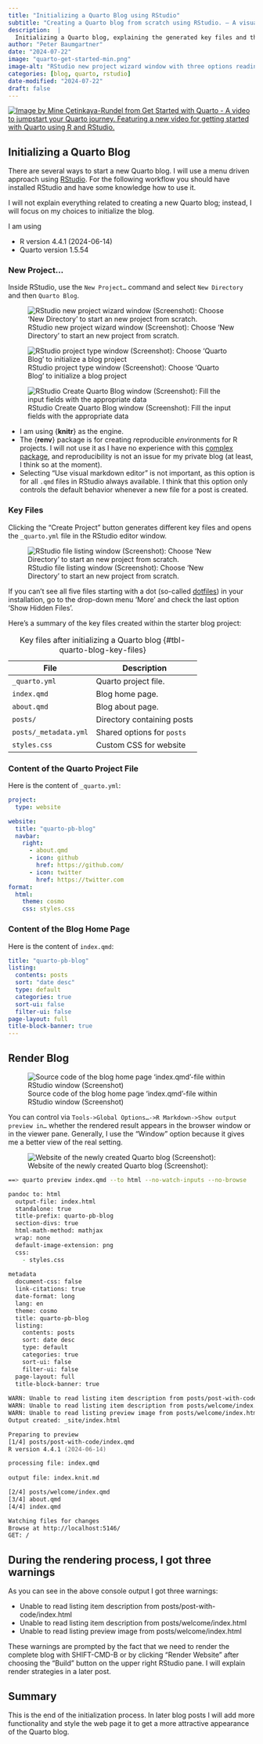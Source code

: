 ```yaml
---
title: "Initializing a Quarto Blog using RStudio"
subtitle: "Creating a Quarto blog from scratch using RStudio. – A visual guide."
description:  |
  Initializing a Quarto blog, explaining the generated key files and the starting content of the Quarto project file `_quarto.yml` and the blog homepage file `index.qmd`.  
author: "Peter Baumgartner"
date: "2024-07-22"
image: "quarto-get-started-min.png"
image-alt: "RStudio new project wizard window with three options reading from the top: New Directory - Start a project in a brand new working directory; Existing Directory - Associate a project with an existing working directory; Version Control - Checkout a project from a version control repository."
categories: [blog, quarto, rstudio]
date-modified: "2024-07-22"
draft: false
---
```


[![Image by Mine Çetinkaya-Rundel from Get Started with Quarto - A video
to jumpstart your Quarto journey. Featuring a new video for getting
started with Quarto using R and
RStudio.](quarto-get-started-min.png)](https://quarto.org/docs/blog/posts/2023-05-15-get-started)

## Initializing a Quarto Blog

There are several ways to start a new Quarto blog. I will use a menu
driven approach using
[RStudio](https://posit.co/products/open-source/rstudio/ "RStudio is an integrated development environment (IDE) for R and Python").
For the following workflow you should have installed RStudio and have
some knowledge how to use it.

I will not explain everything related to creating a new Quarto blog;
instead, I will focus on my choices to initialize the blog.

I am using

-   R version 4.4.1 (2024-06-14)
-   Quarto version 1.5.54

### New Project…

Inside RStudio, use the `New Project…` command and select
`New Directory` and then `Quarto Blog`.

![RStudio new project wizard window (Screenshot): Choose 'New Directory'
to start an new project from
scratch.](creating-quarto-blog-1-min.png){#fig-new-project-wizard group="initialize-blog"
fig-alt="RStudio new project wizard window with three options reading from the top: New Directory - Start a project in a brand new working directory; Existing Directory - Associate a project with an existing working directory; Version Control - Checkout a project from a version control repository."
fig-align="center"}

![RStudio project type window (Screenshot): Choose 'Quarto Blog' to
initialize a blog
project](creating-quarto-blog-2-min.png){#fig-new-blog-project-window group="initialize-blog"
fig-alt="The Project Type dialog window lists the choices for new project. The first seven options are visible: New Project, R Package, Shiny Application, Quarto Project, Quarto Website, Quarto Blog, Quarto Book. (From top to the bottom. Top left is a button 'Back' for returning to the previous dialog window. Bottom right is a 'Cancel' button to stop the initialization process."
fig-align="center"}

![RStudio Create Quarto Blog window (Screenshot): Fill the input fields
with the appropriate
data](creating-quarto-blog-3-min.png){#fig-create-blog-window group="initialize-blog"
fig-alt="The 'Create quarto Blog' dialog window requires a file name for the directory of the repository, titled 'Directory name', a directory where the project will be created, titled 'create project as subdirectory of:' with a 'Browse' button to the right, a drop down menu selecting 'Knitr' as the current option, titled 'Engine', three lines of check boxes, titled 'Create a git repository' (checked), 'Use renv with this project' and 'Use visual markdown editor'. The last option is followed by a question sign to get more information about the choice of a visual markdown editor. Top left in the dialog window is a button 'Back' for returning to the previous dialog window. Bottom left is a check box 'Open in a new session', Bottom right are a 'Create Project' button followed by a 'Cancel' button for stopping the initialization process."
fig-align="center"}

-   I am using {**knitr**} as the engine.
-   The {**renv**} package is for creating *r*eproducible *env*ironments
    for R projects. I will not use it as I have no experience with this
    [complex package](https://rstudio.github.io/renv/), and
    reproducibility is not an issue for my private blog (at least, I
    think so at the moment).
-   Selecting "Use visual markdown editor" is not important, as this
    option is for all `.qmd` files in RStudio always available. I think
    that this option only controls the default behavior whenever a new
    file for a post is created.

### Key Files

Clicking the "Create Project" button generates different key files and
opens the `_quarto.yml` file in the RStudio editor window.

![RStudio file listing window (Screenshot): Choose 'New Directory' to
start an new project from
scratch.](generated-files-at-start-min.png){#fig-rstudio-file-listing-window group="initialize-blog"
fig-alt="At the top of the screenshot there are six tabs. From left to the right: 'Files', 'Plots', 'Packages', 'Help', 'Viewer', 'Presentation' with the 'Files' tab active. Under the tabs are several buttons. From left to the right: 'New Folder', 'New Blank File', 'Delete', 'Rename' and a drop down menu 'More'. Under these buttons is the full path to the active directory 'Home>Documents>Meine-Repos>quarto-pb-blog' where each subdirectory is an active link. Under this line starts the file listing with 'Name', 'Size' and 'Modified' columns. Each line of file names starts with an (unchecked) check box, and an appropriate icon. From top to bottom: _freeze, _quarto.yml, _site, .git, .gitignore, .quarto, .Rhistory, .Rproj.use, about.qmd, index.qmd, posts, profile.jpg, quarto-pb-blog.Rproj, style.css."
fig-align="center"}

If you can't see all five files starting with a dot (so-called
[dotfiles](https://en.wikipedia.org/wiki/Hidden_file_and_hidden_directory#Unix_and_Unix-like_environments "Hidden folders an files in UNIX-Like systems start with a dot in their file names")) in your installation, go to the drop-down menu 'More' and check the last option 'Show Hidden
Files'.

Here’s a summary of the key files created within the starter blog
project:

| File                  | Description                |
|-----------------------|----------------------------|
| `_quarto.yml`         | Quarto project file.       |
| `index.qmd`           | Blog home page.            |
| `about.qmd`           | Blog about page.           |
| `posts/`              | Directory containing posts |
| `posts/_metadata.yml` | Shared options for `posts` |
| `styles.css`          | Custom CSS for website     |

: Key files after initializing a Quarto blog
{#tbl-quarto-blog-key-files}

### Content of the Quarto Project File

Here is the content of `_quarto.yml`:

``` .yml
project:
  type: website

website:
  title: "quarto-pb-blog"
  navbar:
    right:
      - about.qmd
      - icon: github
        href: https://github.com/
      - icon: twitter
        href: https://twitter.com
format:
  html:
    theme: cosmo
    css: styles.css
```

### Content of the Blog Home Page

Here is the content of `index.qmd`:

``` .yml
title: "quarto-pb-blog"
listing:
  contents: posts
  sort: "date desc"
  type: default
  categories: true
  sort-ui: false
  filter-ui: false
page-layout: full
title-block-banner: true
---
```

## Render Blog

![Source code of the blog home page 'index.qmd'-file within RStudio
window
(Screenshot)](click-render-button-first-time-min.png){#fig-source-code-blog-home-page group="initialize-blog"
fig-alt="The screenshot shows a part of the RStudio source code window with two file tabs 'index.qmd' (active) and '_quarto.yml'. Below is a line of partly disabled buttons where the focus is on the 'Render' button that has below a tip tool saying 'Render the current document (SHIFT-CMD-K)'"
fig-align="center"}

You can control via
`Tools->Global Options…->R Markdown->Show output preview in…` whether
the rendered result appears in the browser window or in the viewer pane.
Generally, I use the "Window" option because it gives me a better view
of the real setting.

![Website of the newly created Quarto blog
(Screenshot):](rendered-blog-first-time-min.png){#fig-blog-listing-start-page group="initialize-blog"
fig-alt="The webpage lists two dummy blog post with three columns: From left to the right: Date and author; blog post title, category buttons and a short description; a small image. On the right margin is a list of categories displayed with their frequency in parenthesis. The title header of the website consists of two lines: Left top: Name of the Quarto blog so far 'quarto-pb-blog', Right top: 'About' followed by icons for GitHub, Twitter and search engine."
fig-align="center"}

``` .zsh
==> quarto preview index.qmd --to html --no-watch-inputs --no-browse

pandoc to: html
  output-file: index.html
  standalone: true
  title-prefix: quarto-pb-blog
  section-divs: true
  html-math-method: mathjax
  wrap: none
  default-image-extension: png
  css:
    - styles.css
  
metadata
  document-css: false
  link-citations: true
  date-format: long
  lang: en
  theme: cosmo
  title: quarto-pb-blog
  listing:
    contents: posts
    sort: date desc
    type: default
    categories: true
    sort-ui: false
    filter-ui: false
  page-layout: full
  title-block-banner: true
  
WARN: Unable to read listing item description from posts/post-with-code/index.html
WARN: Unable to read listing item description from posts/welcome/index.html
WARN: Unable to read listing preview image from posts/welcome/index.html
Output created: _site/index.html

Preparing to preview
[1/4] posts/post-with-code/index.qmd
R version 4.4.1 (2024-06-14)

processing file: index.qmd
                                                                                                            
output file: index.knit.md

[2/4] posts/welcome/index.qmd
[3/4] about.qmd
[4/4] index.qmd

Watching files for changes
Browse at http://localhost:5146/
GET: /
```

::: {.callout-warning collapse="true"}
## During the rendering process, I got three warnings

As you can see in the above console output I got three warnings:

-   Unable to read listing item description from
    posts/post-with-code/index.html
-   Unable to read listing item description from
    posts/welcome/index.html
-   Unable to read listing preview image from posts/welcome/index.html
:::

These warnings are prompted by the fact that we need to render the
complete blog with SHIFT-CMD-B or by clicking "Render Website" after
choosing the "Build" button on the upper right RStudio pane. I will
explain render strategies in a later post.

## Summary

This is the end of the initialization process. In later blog posts I
will add more functionality and style the web page it to get a more
attractive appearance of the Quarto blog.
